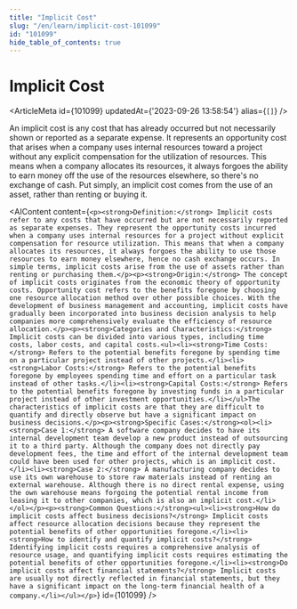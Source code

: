 ```yaml
---
title: "Implicit Cost"
slug: "/en/learn/implicit-cost-101099"
id: "101099"
hide_table_of_contents: true
---
```



# Implicit Cost

<ArticleMeta id={101099} updatedAt={'2023-09-26 13:58:54'} alias={`[]`} />
<div className='border-solid border-b border-t-0 my-4 border-[var(--ifm-color-gray-300)]' />

An implicit cost is any cost that has already occurred but not necessarily shown or reported as a separate expense. It represents an opportunity cost that arises when a company uses internal resources toward a project without any explicit compensation for the utilization of resources. This means when a company allocates its resources, it always forgoes the ability to earn money off the use of the resources elsewhere, so there's no exchange of cash. Put simply, an implicit cost comes from the use of an asset, rather than renting or buying it.

<AIContent content={`<p><strong>Definition:</strong> Implicit costs refer to any costs that have occurred but are not necessarily reported as separate expenses. They represent the opportunity costs incurred when a company uses internal resources for a project without explicit compensation for resource utilization. This means that when a company allocates its resources, it always forgoes the ability to use those resources to earn money elsewhere, hence no cash exchange occurs. In simple terms, implicit costs arise from the use of assets rather than renting or purchasing them.</p><p><strong>Origin:</strong> The concept of implicit costs originates from the economic theory of opportunity costs. Opportunity cost refers to the benefits foregone by choosing one resource allocation method over other possible choices. With the development of business management and accounting, implicit costs have gradually been incorporated into business decision analysis to help companies more comprehensively evaluate the efficiency of resource allocation.</p><p><strong>Categories and Characteristics:</strong> Implicit costs can be divided into various types, including time costs, labor costs, and capital costs.<ul><li><strong>Time Costs:</strong> Refers to the potential benefits foregone by spending time on a particular project instead of other projects.</li><li><strong>Labor Costs:</strong> Refers to the potential benefits foregone by employees spending time and effort on a particular task instead of other tasks.</li><li><strong>Capital Costs:</strong> Refers to the potential benefits foregone by investing funds in a particular project instead of other investment opportunities.</li></ul>The characteristics of implicit costs are that they are difficult to quantify and directly observe but have a significant impact on business decisions.</p><p><strong>Specific Cases:</strong><ol><li><strong>Case 1:</strong> A software company decides to have its internal development team develop a new product instead of outsourcing it to a third party. Although the company does not directly pay development fees, the time and effort of the internal development team could have been used for other projects, which is an implicit cost.</li><li><strong>Case 2:</strong> A manufacturing company decides to use its own warehouse to store raw materials instead of renting an external warehouse. Although there is no direct rental expense, using the own warehouse means forgoing the potential rental income from leasing it to other companies, which is also an implicit cost.</li></ol></p><p><strong>Common Questions:</strong><ul><li><strong>How do implicit costs affect business decisions?</strong> Implicit costs affect resource allocation decisions because they represent the potential benefits of other opportunities foregone.</li><li><strong>How to identify and quantify implicit costs?</strong> Identifying implicit costs requires a comprehensive analysis of resource usage, and quantifying implicit costs requires estimating the potential benefits of other opportunities foregone.</li><li><strong>Do implicit costs affect financial statements?</strong> Implicit costs are usually not directly reflected in financial statements, but they have a significant impact on the long-term financial health of a company.</li></ul></p>`} id={101099} />
